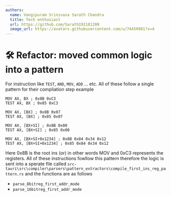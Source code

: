 ```yaml
---
authors:
  name: Vangipuram Srinivasa Sarath Chandra
  title: Tech enthusiast
  url: https://github.com/Sarath191181208
  image_url: https://avatars.githubusercontent.com/u/74459981?v=4
---
```


# 🛠️ Refactor: moved common logic into a pattern

For instruction like `TEST`, `AND`, `MOV`, `ADD` ... etc. All of these follow a single pattern for their compliation step example 

```asm6502
MOV AX, BX ; 0x8B 0xC3 
TEST AX, BX ; 0x85 0xC3 

MOV AX, [BX] ; 0x8B 0x07
TEST AX, [BX] ; 0x85 0x07

MOV AX, [BX+SI] ; 0x8B 0x00
TEST AX, [BX+SI] ; 0x85 0x00

MOV AX, [BX+SI+0x1234] ; 0x8B 0x84 0x34 0x12
TEST AX, [BX+SI+0x1234] ; 0x85 0x84 0x34 0x12
```

Here 0x8B is the root ins (or) in other words MOV and 0xC3 represents the registers. 
All of these instructions fowllow this pattern therefore the logic is sent into a sperate file called `src-tauri\src\compiler\parsers\pattern_extractors\compile_first_ins_reg_pattern.rs` and the functions are as follows 
- `parse_8bitreg_first_addr_mode`
- `parse_16bitreg_first_addr_mode`